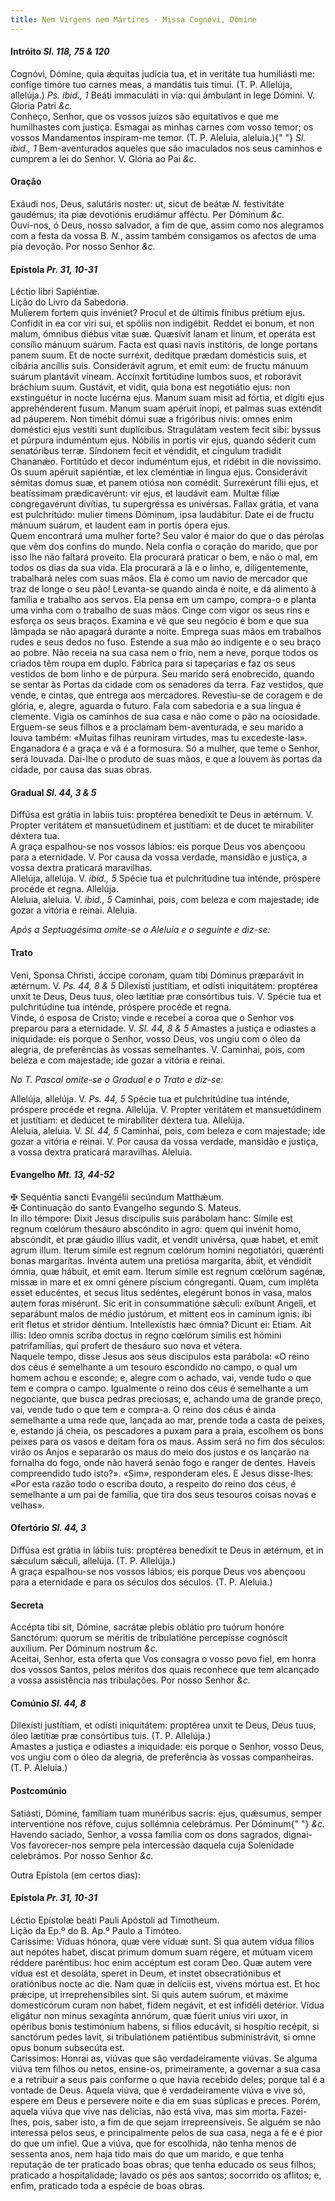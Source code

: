 ```yaml
---
title: Nem Virgens nem Mártires - Missa Cognóvi, Dómine
---
```


<h4 class="text-center">
  Intróito <em>Sl. 118, 75 & 120</em>
</h4>
<div class="container-fluid">
  <div class="row">
    <div class="col-6 dropcaps text-justify">
      Cognóvi, Dómine, quia ǽquitas judícia tua, et in veritáte tua humiliásti
      me: confíge timóre tuo carnes meas, a mandátis tuis tímui. (T. P.
      Allelúja, allelúja.) <em>Ps. ibid., 1</em> Beáti immaculáti in via: qui
      ámbulant in lege Dómini. V. Gloria Patri <em>&c.</em>
    </div>
    <div class="col-6 dropcaps text-justify">
      Conheço, Senhor, que os vossos juízos são equitativos e que me humilhastes
      com justiça. Esmagai as minhas carnes com vosso temor; os vossos
      Mandamentos inspiram-me temor. (T. P. Aleluia, aleluia.){" "}
      <em>Sl. ibid., 1</em> Bem-aventurados aqueles que são imaculados nos seus
      caminhos e cumprem a lei do Senhor. V. Glória ao Pai <em>&c.</em>
    </div>
  </div>
</div>

<h4 class="text-center">Oração</h4>
<div class="container-fluid">
  <div class="row">
    <div class="col-6 dropcaps text-justify">
      Exáudi nos, Deus, salutáris noster: ut, sicut de beátæ <em>N. </em>
      festivitáte gaudémus; ita piæ devotiónis erudiámur afféctu. Per Dóminum <em>
        &c.
      </em>
    </div>
    <div class="col-6 dropcaps text-justify">
      Ouvi-nos, ó Deus, nosso salvador, a fim de que, assim como nos alegramos
      com a festa da vossa B. <em>N.</em>, assim também consigamos os afectos de
      uma pia devoção. Por nosso Senhor <em>&c.</em>
    </div>
  </div>
</div>

<h4 class="text-center">
  Epístola <em>Pr. 31, 10-31</em>
</h4>
<div class="container-fluid">
  <div class="row">
    <div class="col-6 text-justify">Léctio libri Sapiéntiæ.</div>
    <div class="col-6 text-justify">Lição do Livro da Sabedoria.</div>
    <div class="col-6 dropcaps text-justify">
      Mulíerem fortem quis invéniet? Procul et de últimis fínibus prétium ejus.
      Confídit in ea cor viri sui, et spóliis non indigébit. Reddet ei bonum, et
      non malum, ómnibus diébus vitæ suæ. Quæsívit lanam et linum, et operáta
      est consílio mánuum suárum. Facta est quasi navis institóris, de longe
      portans panem suum. Et de nocte surréxit, dedítque prædam domésticis suis,
      et cibária ancíllis suis. Considerávit agrum, et emit eum: de fructu
      mánuum suárum plantávit víneam. Accínxit fortitúdine lumbos suos, et
      roborávit bráchium suum. Gustávit, et vidit, quia bona est negotiátio
      ejus: non exstinguétur in nocte lucérna ejus. Manum suam misit ad fórtia,
      et dígiti ejus apprehénderent fusum. Manum suam apéruit ínopi, et palmas
      suas exténdit ad páuperem. Non timébit dómui suæ a frigóribus nivis: omnes
      enim doméstici ejus vestíti sunt duplícibus. Stragulátam vestem fecit
      sibi: byssus et púrpura induméntum ejus. Nóbilis in portis vir ejus,
      quando séderit cum senatóribus terræ. Síndonem fecit et véndidit, et
      cíngulum tradidit Chananǽo. Fortitúdo et decor induméntum ejus, et ridébit
      in die novíssimo. Os suum apéruit sapiéntiæ, et lex cleméntiæ in lingua
      ejus. Considerávit sémitas domus suæ, et panem otiósa non comédit.
      Surrexérunt fílii ejus, et beatíssimam prædicavérunt: vir ejus, et
      laudávit eam. Multæ fíliæ congregavérunt divítias, tu supergréssa es
      univérsas. Fallax grátia, et vana est pulchritúdo: mulier timens Dóminum,
      ipsa laudábitur. Date ei de fructu mánuum suárum, et laudent eam in portis
      ópera ejus.
    </div>
    <div class="col-6 dropcaps text-justify">
      Quem encontrará uma mulher forte? Seu valor é maior do que o das pérolas
      que vêm dos confins do mundo. Nela confia o coração do marido, que por
      isso lhe não faltará proveito. Ela procurará praticar o bem, e não o mal,
      em todos os dias da sua vida. Ela procurará a lã e o linho, e,
      diligentemente, trabalhará neles com suas mãos. Ela é como um navio de
      mercador que traz de longe o seu pão! Levanta-se quando ainda é noite, e
      dá alimento à família e trabalho aos servos. Ela pensa em um campo,
      compra-o e planta uma vinha com o trabalho de suas mãos. Cinge com vigor
      os seus rins e esforça os seus braços. Examina e vê que seu negócio é bom
      e que sua lâmpada se não apagará durante a noite. Emprega suas mãos em
      trabalhos rudes e seus dedos no fuso. Estende a sua mão ao indigente e o
      seu braço ao pobre. Não receia na sua casa nem o frio, nem a neve, porque
      todos os criados têm roupa em duplo. Fabrica para si tapeçarias e faz os
      seus vestidos de bom linho e de púrpura. Seu marido será enobrecido,
      quando se sentar às Portas da cidade com os senadores da terra. Faz
      vestidos, que vende, e cintas, que entrega aos mercadores. Revestiu-se de
      coragem e de glória, e, alegre, aguarda o futuro. Fala com sabedoria e a
      sua língua é clemente. Vigia os caminhos de sua casa e não come o pão na
      ociosidade. Erguem-se seus filhos e a proclamam bem-aventurada, e seu
      marido a louva também: «Muitas filhas reuniram virtudes, mas tu
      excedeste-las». Enganadora é a graça e vã é a formosura. Só a mulher, que
      teme o Senhor, será louvada. Dai-lhe o produto de suas mãos, e que a
      louvem às portas da cidade, por causa das suas obras.
    </div>
  </div>
</div>

<h4 class="text-center">
  Gradual <em>Sl. 44, 3 & 5</em>
</h4>
<div class="container-fluid">
  <div class="row">
    <div class="col-6 dropcaps text-justify">
      Diffúsa est grátia in labiis tuis: proptérea benedíxit te Deus in ætérnum.
      V. Propter veritátem et mansuetúdinem et justítiam: et de ducet te
      mirabíliter déxtera tua.
    </div>
    <div class="col-6 dropcaps text-justify">
      A graça espalhou-se nos vossos lábios: eis porque Deus vos abençoou para a
      eternidade. V. Por causa da vossa verdade, mansidão e justiça, a vossa
      dextra praticará maravilhas.
    </div>
    <div class="col-6 text-justify">
      Allelúja, allelúja. V. <em>ibid., 5</em> Spécie tua et pulchritúdine tua
      inténde, próspere procéde et regna. Allelúja.
    </div>
    <div class="col-6 text-justify">
      Aleluia, aleluia. V. <em>ibid., 5</em> Caminhai, pois, com beleza e com
      majestade; ide gozar a vitória e reinai. Aleluia.
    </div>
  </div>
</div>

<em>Após a Septuagésima omite-se o Aleluia e o seguinte e diz-se:</em>

<h4 class="text-center">Trato</h4>
<div class="container-fluid">
  <div class="row">
    <div class="col-6 dropcaps text-justify">
      Veni, Sponsa Christi, áccipe coronam, quam tibi Dóminus præparávit in
      ætérnum. V. <em>Ps. 44, 8 & 5</em> Dilexísti justítiam, et odísti
      iniquitátem: proptérea unxit te Deus, Deus tuus, oleo lætítiæ præ
      consórtibus tuis. V. Spécie tua et pulchritúdine tua inténde, próspere
      procéde et regna.
    </div>
    <div class="col-6 dropcaps text-justify">
      Vinde, ó esposa de Cristo; vinde e recebei a coroa que o Senhor vos
      preparou para a eternidade. V. <em>Sl. 44, 8 & 5</em> Amastes a justiça e
      odiastes a iniquidade: eis porque o Senhor, vosso Deus, vos ungiu com o
      óleo da alegria, de preferências às vossas semelhantes. V. Caminhai, pois,
      com beleza e com majestade; ide gozar a vitória e reinai.
    </div>
  </div>
</div>

<em>No T. Pascal omite-se o Gradual e o Trato e diz-se:</em>

<div class="container-fluid">
  <div class="row">
    <div class="col-6 text-justify">
      Allelúja, allelúja. V. <em>Ps. 44, 5</em> Spécie tua et pulchritúdine tua
      inténde, próspere procéde et regna. Allelúja. V. Propter veritátem et
      mansuetúdinem et justítiam: et dedúcet te mirabíliter déxtera tua.
      Allelúja.
    </div>
    <div class="col-6 text-justify">
      Aleluia, aleluia. V. <em>Sl. 44, 5</em> Caminhai, pois, com beleza e com
      majestade; ide gozar a vitória e reinai. V. Por causa da vossa verdade,
      mansidão e justiça, a vossa dextra praticará maravilhas. Aleluia.
    </div>
  </div>
</div>

<h4 class="text-center">
  Evangelho <em>Mt. 13, 44-52</em>
</h4>
<div class="container-fluid">
  <div class="row">
    <div class="col-6 text-justify">
      <span class="text-danger">&#10016;</span> Sequéntia sancti Evangélii
      secúndum Matthǽum.
    </div>
    <div class="col-6 text-justify">
      <span class="text-danger">&#10016;</span> Continuação do santo Evangelho
      segundo S. Mateus.
    </div>
    <div class="col-6 dropcaps text-justify">
      In illo témpore: Dixit Jesus discípulis suis parábolam hanc: Símile est
      regnum cœlórum thesáuro abscóndito in agro: quem qui invénit homo,
      abscóndit, et præ gáudio illíus vadit, et vendit univérsa, quæ habet, et
      emit agrum illum. Iterum símile est regnum cœlórum homini negotiatóri,
      quærénti bonas margarítas. Invénta autem una pretiósa margaríta, ábiit, et
      véndidit ómnia, quæ hábuit, et emit eam. Iterum símile est regnum cœlórum
      sagénæ, missæ in mare et ex omni génere píscium cóngreganti. Quam, cum
      impléta esset educéntes, et secus litus sedéntes, elegérunt bonos in vasa,
      malos autem foras misérunt. Sic erit in consummatióne sǽculi: exíbunt
      Angeli, et separábunt malos de médio justórum, et mittent eos in camínum
      ignis: ibi erit fletus et stridor déntium. Intellexístis hæc ómnia? Dicunt
      ei: Etiam. Ait illis: Ideo omnis scriba doctus in regno cœlórum símilis
      est hómini patrifamílias, qui profert de thesáuro suo nova et vétera.
    </div>
    <div class="col-6 dropcaps text-justify">
      Naquele tempo, disse Jesus aos seus discípulos esta parábola: «O reino dos
      céus é semelhante a um tesouro escondido no campo, o qual um homem achou e
      esconde; e, alegre com o achado, vai, vende tudo o que tem e compra o
      campo. Igualmente o reino dos céus é semelhante a um negociante, que busca
      pedras preciosas; e, achando uma de grande preço, vai, vende tudo o que
      tem e compra-a. O reino dos céus é ainda semelhante a uma rede que,
      lançada ao mar, prende toda a casta de peixes, e, estando já cheia, os
      pescadores a puxam para a praia, escolhem os bons peixes para os vasos e
      deitam fora os maus. Assim será no fim dos séculos: virão os Anjos e
      separarão os maus do meio dos justos e os lançarão na fornalha do fogo,
      onde não haverá senão fogo e ranger de dentes. Haveis compreendido tudo
      isto?». «Sim», responderam eles. E Jesus disse-lhes: «Por esta razão todo
      o escriba douto, a respeito do reino dos céus, é semelhante a um pai de
      família, que tira dos seus tesouros coisas novas e velhas».
    </div>
  </div>
</div>

<h4 class="text-center">
  Ofertório <em>Sl. 44, 3</em>
</h4>
<div class="container-fluid">
  <div class="row">
    <div class="col-6 dropcaps text-justify">
      Diffúsa est grátia in lábiis tuis: proptérea benedíxit te Deus in ætérnum,
      et in sǽculum sǽculi, allelúja. (T. P. Allelúja.)
    </div>
    <div class="col-6 dropcaps text-justify">
      A graça espalhou-se nos vossos lábios; eis porque Deus vos abençoou para a
      eternidade e para os séculos dos séculos. (T. P. Aleluia.)
    </div>
  </div>
</div>

<h4 class="text-center">Secreta</h4>
<div class="container-fluid">
  <div class="row">
    <div class="col-6 dropcaps text-justify">
      Accépta tibi sit, Dómine, sacrátæ plebis oblátio pro tuórum honóre
      Sanctórum: quorum se méritis de tribulatióne percepísse cognóscit
      auxílium. Per Dóminum nostrum <em>&c.</em>
    </div>
    <div class="col-6 dropcaps text-justify">
      Aceitai, Senhor, esta oferta que Vos consagra o vosso povo fiel, em honra
      dos vossos Santos, pelos méritos dos quais reconhece que tem alcançado a
      vossa assistência nas tribulações. Por nosso Senhor <em>&c.</em>
    </div>
  </div>
</div>

<h4 class="text-center">
  Comúnio <em>Sl. 44, 8</em>
</h4>
<div class="container-fluid">
  <div class="row">
    <div class="col-6 dropcaps text-justify">
      Dilexísti justítiam, et odísti iniquitátem: proptérea unxit te Deus, Deus
      tuus, óleo lætítiæ præ consórtibus tuis. (T. P. Allelúja.)
    </div>
    <div class="col-6 dropcaps text-justify">
      Amastes a justiça e odiastes a iniquidade: eis porque o Senhor, vosso
      Deus, vos ungiu com o óleo da alegria, de preferência às vossas
      companheiras. (T. P. Aleluia.)
    </div>
  </div>
</div>

<h4 class="text-center">Postcomúnio</h4>
<div class="container-fluid">
  <div class="row">
    <div class="col-6 dropcaps text-justify">
      Satiásti, Dómine, famíliam tuam munéribus sacris: ejus, quǽsumus, semper
      interventióne nos réfove, cujus sollémnia celebrámus. Per Dóminum{" "}
      <em>&c.</em>
    </div>
    <div class="col-6 dropcaps text-justify">
      Havendo saciado, Senhor, a vossa família com os dons sagrados, dignai-Vos
      favorecer-nos sempre pela intercessão daquela cuja Solenidade celebrámos.
      Por nosso Senhor <em>&c.</em>
    </div>
  </div>
</div>

Outra Epístola (em certos dias):

<h4 class="text-center">
  Epístola <em>Pr. 31, 10-31</em>
</h4>
<div class="container-fluid">
  <div class="row">
    <div class="col-6 text-justify">
      Léctio Epístolæ beáti Pauli Apóstoli ad Timotheum.
    </div>
    <div class="col-6 text-justify">
      Lição da Ep.º do B. Ap.º Paulo a Timóteo.
    </div>
    <div class="col-6 dropcaps text-justify">
      Caríssime: Víduas hónora, quæ vere víduæ sunt. Si qua autem vídua fílios
      aut nepótes habet, discat primum domum suam régere, et mútuam vicem
      réddere paréntibus: hoc enim accéptum est coram Deo. Quæ autem vere vídua
      est et desoláta, speret in Deum, et instet obsecratiónibus et oratiónibus
      nocte ac die. Nam quæ in delíciis est, vivens mórtua est. Et hoc prǽcipe,
      ut irreprehensíbiles sint. Si quis autem suórum, et máxime domesticórum
      curam non habet, fidem negávit, et est infidéli detérior. Vídua eligátur
      non minus sexagínta annórum, quæ fúerit uníus viri uxor, in opéribus bonis
      testimónium habens, si fílios educávit, si hospítio recépit, si sanctórum
      pedes lavit, si tribulatiónem patiéntibus subministrávit, si omne opus
      bonum subsecúta est.
    </div>
    <div class="col-6 dropcaps text-justify">
      Caríssimos: Honrai as, viúvas que são verdadeiramente viúvas. Se alguma
      viúva tem filhos ou netos, ensine-os, primeiramente, a governar a sua casa
      e a retribuir a seus pais conforme o que havia recebido deles; porque tal
      é a vontade de Deus. Aquela viúva, que é verdadeiramente viúva e vive só,
      espere em Deus e persevere noite e dia em suas súplicas e preces. Porém,
      aquela viúva que vive nas delícias, não está viva, mas sim morta.
      Fazei-lhes, pois, saber isto, a fim de que sejam irrepreensíveis. Se
      alguém se não interessa pelos seus, e principalmente pelos de sua casa,
      nega a fé e é pior do que um infiel. Que a viúva, que for escolhida, não
      tenha menos de sessenta anos, nem haja tido mais do que um marido, e que
      tenha reputação de ter praticado boas obras; que tenha educado os seus
      filhos; praticado a hospitalidade; lavado os pés aos santos; socorrido os
      aflitos; e, enfim, praticado toda a espécie de boas obras.
    </div>
  </div>
</div>
